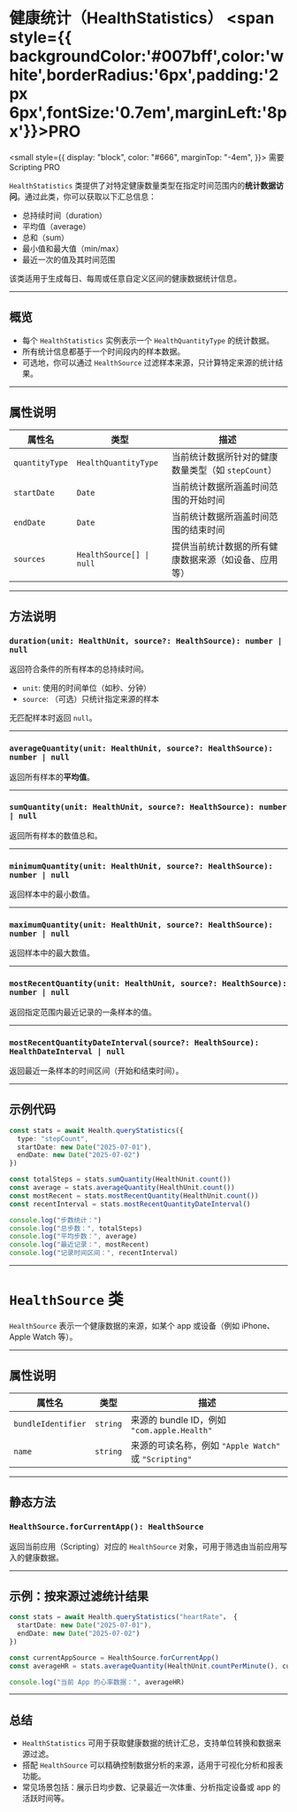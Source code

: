 # 健康统计（HealthStatistics） <span style={{ backgroundColor:'#007bff',color:'white',borderRadius:'6px',padding:'2px 6px',fontSize:'0.7em',marginLeft:'8px'}}>PRO</span>

<small
  style={{
    display: "block",
    color: "#666",
    marginTop: "-4em",
  }}>
  需要 Scripting PRO
</small>

`HealthStatistics` 类提供了对特定健康数量类型在指定时间范围内的**统计数据访问**。通过此类，你可以获取以下汇总信息：

* 总持续时间（duration）
* 平均值（average）
* 总和（sum）
* 最小值和最大值（min/max）
* 最近一次的值及其时间范围

该类适用于生成每日、每周或任意自定义区间的健康数据统计信息。

---

## 概览

* 每个 `HealthStatistics` 实例表示一个 `HealthQuantityType` 的统计数据。
* 所有统计信息都基于一个时间段内的样本数据。
* 可选地，你可以通过 `HealthSource` 过滤样本来源，只计算特定来源的统计结果。

---

## 属性说明

| 属性名            | 类型                       | 描述                              |
| -------------- | ------------------------ | ------------------------------- |
| `quantityType` | `HealthQuantityType`     | 当前统计数据所针对的健康数量类型（如 `stepCount`） |
| `startDate`    | `Date`                   | 当前统计数据所涵盖时间范围的开始时间              |
| `endDate`      | `Date`                   | 当前统计数据所涵盖时间范围的结束时间              |
| `sources`      | `HealthSource[] \| null` | 提供当前统计数据的所有健康数据来源（如设备、应用等）      |

---

## 方法说明

### `duration(unit: HealthUnit, source?: HealthSource): number | null`

返回符合条件的所有样本的总持续时间。

* `unit`: 使用的时间单位（如秒、分钟）
* `source`: （可选）只统计指定来源的样本

无匹配样本时返回 `null`。

---

### `averageQuantity(unit: HealthUnit, source?: HealthSource): number | null`

返回所有样本的**平均值**。

---

### `sumQuantity(unit: HealthUnit, source?: HealthSource): number | null`

返回所有样本的数值总和。

---

### `minimumQuantity(unit: HealthUnit, source?: HealthSource): number | null`

返回样本中的最小数值。

---

### `maximumQuantity(unit: HealthUnit, source?: HealthSource): number | null`

返回样本中的最大数值。

---

### `mostRecentQuantity(unit: HealthUnit, source?: HealthSource): number | null`

返回指定范围内最近记录的一条样本的值。

---

### `mostRecentQuantityDateInterval(source?: HealthSource): HealthDateInterval | null`

返回最近一条样本的时间区间（开始和结束时间）。

---

## 示例代码

```ts
const stats = await Health.queryStatistics({
  type: "stepCount",
  startDate: new Date("2025-07-01"),
  endDate: new Date("2025-07-02")
})

const totalSteps = stats.sumQuantity(HealthUnit.count())
const average = stats.averageQuantity(HealthUnit.count())
const mostRecent = stats.mostRecentQuantity(HealthUnit.count())
const recentInterval = stats.mostRecentQuantityDateInterval()

console.log("步数统计：")
console.log("总步数：", totalSteps)
console.log("平均步数：", average)
console.log("最近记录：", mostRecent)
console.log("记录时间区间：", recentInterval)
```

---

# `HealthSource` 类

`HealthSource` 表示一个健康数据的来源，如某个 app 或设备（例如 iPhone、Apple Watch 等）。

---

## 属性说明

| 属性名                | 类型       | 描述                                         |
| ------------------ | -------- | ------------------------------------------ |
| `bundleIdentifier` | `string` | 来源的 bundle ID，例如 `"com.apple.Health"`      |
| `name`             | `string` | 来源的可读名称，例如 `"Apple Watch"` 或 `"Scripting"` |

---

## 静态方法

### `HealthSource.forCurrentApp(): HealthSource`

返回当前应用（Scripting）对应的 `HealthSource` 对象，可用于筛选由当前应用写入的健康数据。

---

## 示例：按来源过滤统计结果

```ts
const stats = await Health.queryStatistics("heartRate"， {
  startDate: new Date("2025-07-01"),
  endDate: new Date("2025-07-02")
})

const currentAppSource = HealthSource.forCurrentApp()
const averageHR = stats.averageQuantity(HealthUnit.countPerMinute(), currentAppSource)

console.log("当前 App 的心率数据：", averageHR)
```

---

## 总结

* `HealthStatistics` 可用于获取健康数据的统计汇总，支持单位转换和数据来源过滤。
* 搭配 `HealthSource` 可以精确控制数据分析的来源，适用于可视化分析和报表功能。
* 常见场景包括：展示日均步数、记录最近一次体重、分析指定设备或 app 的活跃时间等。
